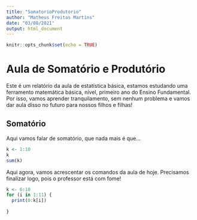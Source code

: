 ```yaml
---
title: "SomatorioProdutorio"
author: "Matheus Freitas Martins"
date: "03/08/2021"
output: html_document
---
```


```r
knitr::opts_chunk$set(echo = TRUE)
```

# Aula de Somatório e Produtório

Este é um relatório da aula de estatística básica, estamos estudando uma ferramento matemática básica, nível, primeiro ano do Ensino Fundamental. Por isso, vamos aprender tranquilamento, sem nenhum problema e vamos dar aula disso no futuro para nossos filhos e filhas! 

## Somatório

Aqui vamos falar de somatório, que nada mais é que...

```r

k <- 1:10
k
sum(k)


```

Aqui agora, vamos acrescentar os comandos da aula de hoje. Precisamos finalizar logo, pois o professor está com fome! 

```r
k <- 0:10
for (i in 1:11) {
  print(0:k[i])
  
}
```


